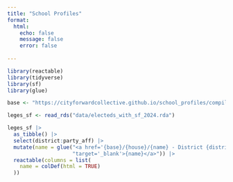 ```yaml
---
title: "School Profiles"
format: 
  html:
    echo: false
    message: false
    error: false
    
---
```


```r
library(reactable)
library(tidyverse)
library(sf)
library(glue)

base <- "https://cityforwardcollective.github.io/school_profiles/compiled_reports"

leges_sf <- read_rds("data/electeds_with_sf_2024.rda")

leges_sf |> 
  as_tibble() |> 
  select(district:party_aff) |> 
  mutate(name = glue("<a href='{base}/{house}/{name} - District {district}.pdf'",
                     "target='_blank'>{name}</a>")) |> 
  reactable(columns = list(
    name = colDef(html = TRUE)
  ))

```